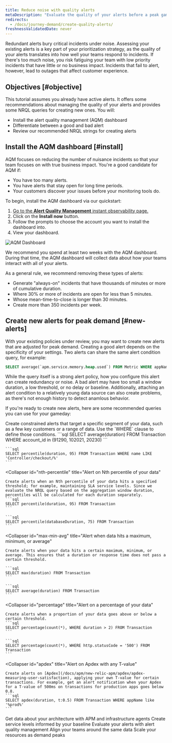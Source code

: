 ```yaml
---
title: Reduce noise with quality alerts
metaDescription: "Evaluate the quality of your alerts before a peak gameday event by installing the alert quality management dashboard."
redirects:
  - /docs/journey-demand/create-quality-alerts/
freshnessValidatedDate: never
---
```



Redundant alerts bury critical incidents under noise. Assessing your existing alerts is a key part of your prioritization strategy, as the quality of your alerts translates into how well your teams respond to incidents. If there's too much noise, you risk fatiguing your team with low priority incidents that have little or no business impact. Incidents that fail to alert, however, lead to outages that affect customer experience. 

## Objectives [#objective]

This tutorial assumes you already have active alerts. It offers some recommendations about managing the quality of your alerts and provides some NRQL queries for creating new ones. You will:

* Install the alert quality management (AQM) dashboard
* Differentiate between a good and bad alert
* Review our recommended NRQL strings for creating alerts

## Install the AQM dashboard [#install]

AQM focuses on reducing the number of nuisance incidents so that your team focuses on <InlinePopover type="alerts" /> with true business impact. You're a good candidate for AQM if:

* You have too many alerts.
* You have alerts that stay open for long time periods.
* Your customers discover your issues before your monitoring tools do.

To begin, install the AQM dashboard via our quickstart:

1. [Go to the <DoNotTranslate>**Alert Quality Management**</DoNotTranslate> instant observability page.](https://newrelic.com/instant-observability/alert-quality-management)
1. Click on the <DoNotTranslate>**Install now**</DoNotTranslate> button.
1. Follow the prompts to choose the account you want to install the dashboard into.
1. View your dashboard.

<img
    title="AQM Dashboard"
    alt="AQM Dashboard"
    src={alertsAQMDashboard}
/>

We recommend you spend at least two weeks with the AQM dashboard. During that time, the AQM dashboard will collect data about how your teams interact with all of your alerts.

As a general rule, we recommend removing these types of alerts:

* Generate "always-on" incidents that have thousands of minutes or more of cumulative duration.
* Where 30% or more of incidents are open for less than 5 minutes.
* Whose mean-time-to-close is longer than 30 minutes.
* Create more than 350 incidents per week.

## Create new alerts for peak demand [#new-alerts]

With your existing policies under review, you may want to create new alerts that are adjusted for peak demand. Creating a good alert depends on the specificity of your settings. Two alerts can share the same alert condition query, for example:

```sql
SELECT average(`apm.service.memory.heap.used`) FROM Metric WHERE appName = 'Inventory Service'
```

While the query itself is a strong alert policy, how you configure this alert can create redundancy or noise. A bad alert may have too small a window duration, a low threshold, or no delay or baseline. Additionally, attaching an alert condition to a relatively young data source can also create problems, as there's not enough history to detect anamlous behavior. 

If you're ready to create new alerts, here are some recommended queries you can use for your gameday:

<CollapserGroup>
  <Collapser
    id="constrained-alerts"
    title="Alert on specific segments of your data"
  >
    Create constrained alerts that target a specific segment of your data, such as a few key customers or a range of data. Use the `WHERE` clause to define those conditions.
    ```sql
    SELECT average(duration) FROM Transaction WHERE account_id in (91290, 102021, 20230)
    ```

    ```sql
    SELECT percentile(duration, 95) FROM Transaction WHERE name LIKE 'Controller/checkout/%'
    ```
  </Collapser>

  <Collapser
    id="nth-percentile"
    title="Alert on Nth percentile of your data"
  >
    Create alerts when an Nth percentile of your data hits a specified threshold; for example, maintaining SLA service levels. Since we evaluate the NRQL query based on the aggregation window duration, percentiles will be calculated for each duration separately.
    ```sql
    SELECT percentile(duration, 95) FROM Transaction
    ```

    ```sql
    SELECT percentile(databaseDuration, 75) FROM Transaction
    ```
  </Collapser>

  <Collapser
    id="max-min-avg"
    title="Alert when data hits a maximum, minimum, or average"
  >
    Create alerts when your data hits a certain maximum, minimum, or average. This ensures that a duration or response time does not pass a certain threshold.
    
    ```sql
    SELECT max(duration) FROM Transaction
    ```

    ```sql
    SELECT average(duration) FROM Transaction
    ```
  </Collapser>

  <Collapser
    id="percentage"
    title="Alert on a percentage of your data"
  >
    Create alerts when a proportion of your data goes above or below a certain threshold.
    ```sql
    SELECT percentage(count(*), WHERE duration > 2) FROM Transaction
    ```

    ```sql
    SELECT percentage(count(*), WHERE http.statusCode = '500') FROM Transaction
    ```
  </Collapser>

  <Collapser
    id="apdex"
    title="Alert on Apdex with any T-value"
  >
    Create alerts on [Apdex](/docs/apm/new-relic-apm/apdex/apdex-measuring-user-satisfaction), applying your own T-value for certain transactions. For example, get an alert notification when your Apdex for a T-value of 500ms on transactions for production apps goes below 0.8.
    ```sql
    SELECT apdex(duration, t:0.5) FROM Transaction WHERE appName like '%prod%'
    ```
  </Collapser>
</CollapserGroup>

<DocTiles numbered>
    <DocTile title='Get started' path="/docs/journey-demand/get-started">Get data about your architecture with APM and infrastructure agents</DocTile>
    <DocTile title='Create service levels for gameday' path="/docs/journey-demand/find-your-baseline/">Create service levels informed by your baseline </DocTile>
</DocTiles>

<DocTiles>
    <DocTile title='Reduce noise with quality alerts' number='3' path="/docs/journey-demand/create-quality-alerts/" label={{text: "You are here", color: "orange"}}>Evaluate your alerts with alert quality management</DocTile>
    <DocTile title='Align your teams with workloads' number='4' path="/docs/journey-demand/organize-data-workloads/">Align your teams around the same data</DocTile>    
    <DocTile title='Autoscale your infrastructure with Kubernetes' number='5' path="/docs/journey-demand/autoscale-your-infra/"> Scale your resources as demand peaks</DocTile>
</DocTiles>
